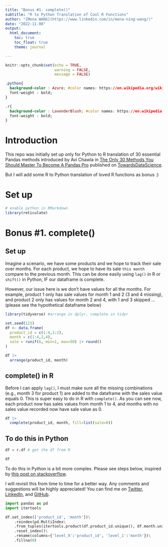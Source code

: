 ```yaml
---
title: "Bonus #1. complete()"
subtitle: "R to Python Translation of Cool R Functions"
author: "[Mena WANG](https://www.linkedin.com/in/mena-ning-wang/)"
date: "2022-11-08"
output: 
  html_document:
    toc: true
    toc_float: true
    theme: journal

---
```


```r
knitr::opts_chunk$set(echo = TRUE,
                      warning = FALSE,
                      message = FALSE)
```


```css

.python{
  background-color : Azure; #color names: https://en.wikipedia.org/wiki/Web_colors
  font-weight : bold;
}

.r{
  background-color : LavenderBlush; #color names: https://en.wikipedia.org/wiki/Web_colors
  font-weight : bold;
}

```

# Introduction

This repo was initially set up only for Python to R translation of 30 essential Pandas methods introduced by Avi Chawla in [The Only 30 Methods You Should Master To Become A Pandas Pro](https://towardsdatascience.com/the-only-30-methods-you-should-master-to-become-a-pandas-pro-749795084bb2) published on [TowardsDataScience](https://towardsdatascience.com/).  

But I will add some R to Python translation of loved R functions as bonus :) 

# Set up

```r
# enable python in RMarkdown
library(reticulate)

```


# Bonus #1. complete()

## Set up

Imagine a scenario, we have some products and we hope to track their sale over months. For each product, we hope to have its sale `this month` compare to the previous month. This can be done easily using `lag()` in R or `shift()` in Python, IF our dataframe is complete.

However, our issue here is we don't have values for all the months. For example, product 1 only has sale values for month 1 and 2 (3 and 4 missing), and product 2 only has values for month 2 and 4, with 1 and 3 skipped ... (please see the hypothetical dataframe below)



```r
library(tidyverse) #arrange in dplyr, complete in tidyr

set.seed(123)
df <- data.frame(
  product_id = c(1:4,1:2),
  month = c(1:4,2,4),
  sale = runif(6, min=1, max=50) |> round()
)

df |> 
  arrange(product_id, month)

```


## complete() in R

Before I can apply `lag()`, I must make sure all the missing combinations (e.g., month 3 for product 1) are added to the dataframe with the sales value equals 0. This is super easy to do in R with `complete()`. As you can see now, each product now has sales values from month 1 to 4, and months with no sales value recorded now have sale value as 0.

```r
df |> 
  complete(product_id, month, fill=list(sale=0))
```


## To do this in Python

```python
df = r.df # get the df from R

df
```

To do this in Python is a bit more complex. Please see steps below, inspired by [this post on stackoverflow](https://stackoverflow.com/questions/52104737/python-how-to-expand-a-pandas-dataframes-rows-to-include-all-combinations-of). 

I will revisit this from time to time for a better way. Any comments and suggestions will be highly appreciated! You can find me on [Twitter](https://twitter.com/mena_wang), [LinkedIn](https://www.linkedin.com/in/mena-ning-wang/), and [GitHub](https://github.com/MenaWANG). 


```python
import pandas as pd
import itertools

df.set_index(['product_id', 'month'])\
    .reindex(pd.MultiIndex\
    .from_tuples(itertools.product(df.product_id.unique(), df.month.unique())))\
    .reset_index()\
    .rename(columns={'level_0':'product_id', 'level_1':'month'})\
    .fillna(0)
```

